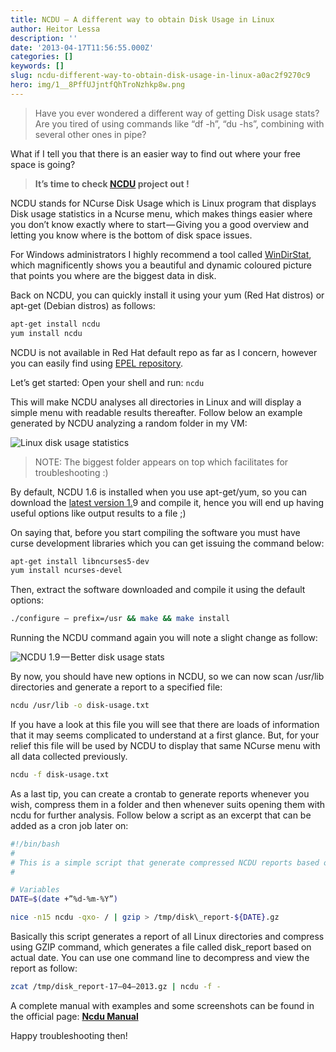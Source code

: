 ```yaml
---
title: NCDU — A different way to obtain Disk Usage in Linux
author: Heitor Lessa
description: ''
date: '2013-04-17T11:56:55.000Z'
categories: []
keywords: []
slug: ncdu-different-way-to-obtain-disk-usage-in-linux-a0ac2f9270c9
hero: img/1__8PffUJjntfQhTroNzhkp8w.png
---
```


> Have you ever wondered a different way of getting Disk usage stats? Are you tired of using commands like “df -h”, “du -hs”, combining with several other ones in pipe?

What if I tell you that there is an easier way to find out where your free space is going?

> **It’s time to check [NCDU](http://dev.yorhel.nl/ncdu) project out !**

NCDU stands for NCurse Disk Usage which is Linux program that displays Disk usage statistics in a Ncurse menu, which makes things easier where you don’t know exactly where to start — Giving you a good overview and letting you know where is the bottom of disk space issues.

For Windows administrators I highly recommend a tool called [WinDirStat](http://windirstat.info/), which magnificently shows you a beautiful and dynamic coloured picture that points you where are the biggest data in disk.

Back on NCDU, you can quickly install it using your yum (Red Hat distros) or apt-get (Debian distros) as follows:

```bash
apt-get install ncdu  
yum install ncdu
```

NCDU is not available in Red Hat default repo as far as I concern, however you can easily find using [EPEL repository](http://fedoraproject.org/wiki/EPEL).

Let’s get started: Open your shell and run: `ncdu`

This will make NCDU analyses all directories in Linux and will display a simple menu with readable results thereafter. Follow below an example generated by NCDU analyzing a random folder in my VM:

![Linux disk usage statistics](img/1__ZTnLpGYNUcUa4UpPl__3B3A.png)

> NOTE: The biggest folder appears on top which facilitates for troubleshooting :)

By default, NCDU 1.6 is installed when you use apt-get/yum, so you can download the [latest version 1.](http://dev.yorhel.nl/download/ncdu-1.9.tar.gz)9 and compile it, hence you will end up having useful options like output results to a file ;)

On saying that, before you start compiling the software you must have curse development libraries which you can get issuing the command below:

```bash
apt-get install libncurses5-dev
yum install ncurses-devel
```

Then, extract the software downloaded and compile it using the default options:

```bash
./configure — prefix=/usr && make && make install
```

Running the NCDU command again you will note a slight change as follow:

![NCDU 1.9 — Better disk usage stats](img/1__8PffUJjntfQhTroNzhkp8w.png)

By now, you should have new options in NCDU, so we can now scan /usr/lib directories and generate a report to a specified file:

```bash
ncdu /usr/lib -o disk-usage.txt
```

If you have a look at this file you will see that there are loads of information that it may seems complicated to understand at a first glance. But, for your relief this file will be used by NCDU to display that same NCurse menu with all data collected previously.

```bash
ncdu -f disk-usage.txt
```

As a last tip, you can create a crontab to generate reports whenever you wish, compress them in a folder and then whenever suits opening them with ncdu for further analysis. Follow below a script as an excerpt that can be added as a cron job later on:

```bash
#!/bin/bash
#
# This is a simple script that generate compressed NCDU reports based on date_**  
#

# Variables 
DATE=$(date +”%d-%m-%Y”)

nice -n15 ncdu -qxo- / | gzip > /tmp/disk\_report-${DATE}.gz
```

Basically this script generates a report of all Linux directories and compress using GZIP command, which generates a file called disk\_report based on actual date. You can use one command line to decompress and view the report as follow:

```bash
zcat /tmp/disk_report-17–04–2013.gz | ncdu -f -
```

A complete manual with examples and some screenshots can be found in the official page: [**Ncdu Manual**](http://dev.yorhel.nl/ncdu/man)

Happy troubleshooting then!